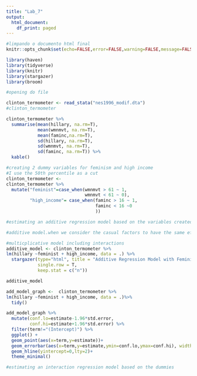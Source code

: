```yaml
---
title: "Lab_7"
output: 
  html_document:
    df_print: paged
---
```



```r
#limpando o documento html final
knitr::opts_chunk$set(echo=FALSE,error=FALSE,warning=FALSE,message=FALSE)
```

```r
library(haven)
library(tidyverse)
library(knitr)
library(stargazer)
library(broom)

#opening do file

clinton_termometer <- read_stata("nes1996_modif.dta")
#clinton_termometer
```

```r
clinton_termometer %>%
  summarise(mean(hillary, na.rm=T),
            mean(wmnmvt, na.rm=T),
            mean(faminc,na.rm=T),
            sd(hillary, na.rm=T),
            sd(wmnmvt, na.rm=T),
            sd(faminc, na.rm=T)) %>%
  kable()
```

```r
#creating 2 dummy variables for feminism and high income
#I use the 50th percentile as a cut 
clinton_termometer <-
clinton_termometer %>%
  mutate("feminist"=case_when(wmnmvt > 61 ~ 1,
                              wmnmvt < 61 ~ 0),
         "high_income"= case_when(faminc > 16 ~ 1,
                                  faminc < 16 ~0
                                  ))
```

```r
#estimating an additive regression model based on the variables created above

#additive model.when we consider the casual factors to have the same effect always (we add the effects and we came up with the predicted value)

#multicplicative model including interactions
additive_model <- clinton_termometer %>%
lm(hillary ~feminist + high_income, data = .) %>%
  stargazer(type="html", title = "Additive Regression Model with Feminism and High Income",
            single.row = T,
            keep.stat = c("n"))

additive_model

add_model_graph <-  clinton_termometer %>%
lm(hillary ~feminist + high_income, data = .)%>%
  tidy()

add_model_graph %>%
  mutate(conf.lo=estimate-1.96*std.error,
         conf.hi=estimate+1.96*std.error) %>%
  filter(term!="(Intercept)") %>%
  ggplot() +
  geom_point(aes(x=term,y=estimate))+
  geom_errorbar(aes(x=term,y=estimate,ymin=conf.lo,ymax=conf.hi), width=0.1)+
  geom_hline(yintercept=0,lty=2)+
  theme_minimal()
```

```r
#estimating an interaction regression model based on the dummies

```

